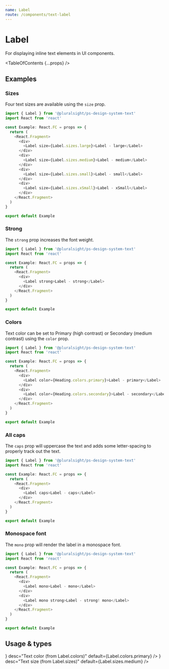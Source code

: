 ```yaml
---
name: Label
route: /components/text-label
---
```



# Label

<Intro>For displaying inline text elements in UI components.</Intro>

<TableOfContents {...props} />

## Examples

### Sizes

Four text sizes are available using the `size` prop.

```typescript
import { Label } from '@pluralsight/ps-design-system-text'
import React from 'react'

const Example: React.FC = props => {
  return (
    <React.Fragment>
      <div>
        <Label size={Label.sizes.large}>Label - large</Label>
      </div>
      <div>
        <Label size={Label.sizes.medium}>Label - medium</Label>
      </div>
      <div>
        <Label size={Label.sizes.small}>Label - small</Label>
      </div>
      <div>
        <Label size={Label.sizes.xSmall}>Label - xSmall</Label>
      </div>
    </React.Fragment>
  )
}

export default Example
```

### Strong

The `strong` prop increases the font weight.

```typescript
import { Label } from '@pluralsight/ps-design-system-text'
import React from 'react'

const Example: React.FC = props => {
  return (
    <React.Fragment>
      <div>
        <Label strong>Label - strong</Label>
      </div>
    </React.Fragment>
  )
}

export default Example
```

### Colors

Text color can be set to Primary (high contrast) or Secondary (medium contrast) using the `color` prop.

```typescript
import { Label } from '@pluralsight/ps-design-system-text'
import React from 'react'

const Example: React.FC = props => {
  return (
    <React.Fragment>
      <div>
        <Label color={Heading.colors.primary}>Label - primary</Label>
      </div>
      <div>
        <Label color={Heading.colors.secondary}>Label - secondary</Label>
      </div>
    </React.Fragment>
  )
}

export default Example
```

### All caps

The `caps` prop will uppercase the text and adds some letter-spacing to properly track out the text.

```typescript
import { Label } from '@pluralsight/ps-design-system-text'
import React from 'react'

const Example: React.FC = props => {
  return (
    <React.Fragment>
      <div>
        <Label caps>Label - caps</Label>
      </div>
    </React.Fragment>
  )
}

export default Example
```

### Monospace font

The `mono` prop will render the label in a monospace font.

```typescript
import { Label } from '@pluralsight/ps-design-system-text'
import React from 'react'

const Example: React.FC = props => {
  return (
    <React.Fragment>
      <div>
        <Label mono>Label - mono</Label>
      </div>
      <div>
        <Label mono strong>Label - strong! mono</Label>
      </div>
    </React.Fragment>
  )
}

export default Example
```

## Usage & types

<Usage
  install="npm install @pluralsight/ps-design-system-text"
  import="import { Label } from '@pluralsight/ps-design-system-text'"
  packageName="text"
  version={props.version}
/>

<TypesTable>
  <TypesProp
    name="caps"
    type="boolean"
    desc="Uppercase text style"
    default="false"
  />
  <TypesProp
    name="color"
    type={<TypesEnum enum={Label.colors} />}
    desc="Text color (from Label.colors)"
    default={Label.colors.primary}
  />
  <TypesProp
    name="mono"
    type="boolean"
    desc="Use monospace font"
    default="false"
  />
  <TypesProp
    name="size"
    type={<TypesEnum enum={Label.sizes} />}
    desc="Text size (from Label.sizes)"
    default={Label.sizes.medium}
  />
  <TypesProp
    name="strong"
    type="boolean"
    desc="Bold text style"
    default="false"
  />
</TypesTable>
